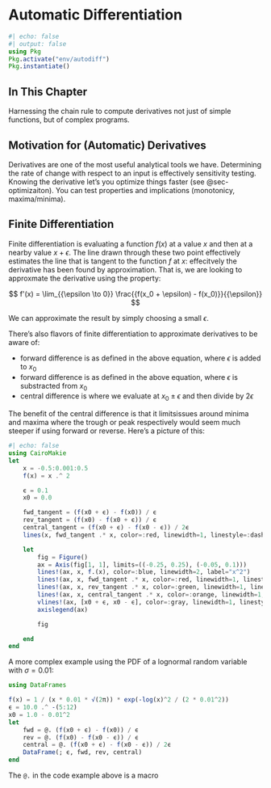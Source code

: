 # Automatic Differentiation
```julia
#| echo: false
#| output: false
using Pkg
Pkg.activate("env/autodiff")
Pkg.instantiate()
```

## In This Chapter

Harnessing the chain rule to compute derivatives not just of simple functions, but of complex programs.

## Motivation for (Automatic) Derivatives

Derivatives are one of the most useful analytical tools we have. Determining the rate of change with respect to an input is effectively sensitivity testing. Knowing the derivative let's you optimize things faster (see @sec-optimizaiton). You can test properties and implications (monotonicy, maxima/minima).

## Finite Differentiation

Finite differentiation is evaluating a function $f(x)$ at a value $x$ and then at a nearby value $x+\epsilon$. The line drawn through these two point effectively estimates the line that is tangent to the function $f$ at $x$: effecitvely the derivative has been found by approximation. That is, we are looking to approxmate the derivative using the property:

$$
f'(x) = \lim_{{\epsilon \to 0}} \frac{{f(x_0 + \epsilon) - f(x_0)}}{{\epsilon}}
$$

We can approximate the result by simply choosing a small $\epsilon$.

There's also flavors of finite differentiation to approximate derivatives to be aware of:

- forward difference is as defined in the above equation, where $\epsilon$ is added to $x_0$
- forward difference is as defined in the above equation, where $\epsilon$ is substracted from $x_0$
- central difference is where we evaluate at $x_0 \pm \epsilon$ and then divide by $2\epsilon$

The benefit of the central difference is that it limitsissues around minima and maxima where the trough or peak respectively would seem much steeper if using forward or reverse. Here's a picture of this:

```julia
#| echo: false
using CairoMakie
let
    x = -0.5:0.001:0.5
    f(x) = x .^ 2

    ϵ = 0.1
    x0 = 0.0

    fwd_tangent = (f(x0 + ϵ) - f(x0)) / ϵ
    rev_tangent = (f(x0) - f(x0 + ϵ)) / ϵ
    central_tangent = (f(x0 + ϵ) - f(x0 - ϵ)) / 2ϵ
    lines(x, fwd_tangent .* x, color=:red, linewidth=1, linestyle=:dash, label="Forward Difference")

    let
        fig = Figure()
        ax = Axis(fig[1, 1], limits=((-0.25, 0.25), (-0.05, 0.1)))
        lines!(ax, x, f.(x), color=:blue, linewidth=2, label="x^2")
        lines!(ax, x, fwd_tangent .* x, color=:red, linewidth=1, linestyle=:dash, label="Forward Difference")
        lines!(ax, x, rev_tangent .* x, color=:green, linewidth=1, linestyle=:dash, label="Reverse Difference")
        lines!(ax, x, central_tangent .* x, color=:orange, linewidth=1, linestyle=:dash, label="Central Difference")
        vlines!(ax, [x0 + ϵ, x0 - ϵ], color=:gray, linewidth=1, linestyle=:dash, label="Epsilon")
        axislegend(ax)

        fig

    end
end
```

A more complex example using the PDF of a lognormal random variable with $\sigma=0.01$:


```julia
using DataFrames

f(x) = 1 / (x * 0.01 * √(2π)) * exp(-log(x)^2 / (2 * 0.01^2))
ϵ = 10.0 .^ -(5:12)
x0 = 1.0 - 0.01^2
let
    fwd = @. (f(x0 + ϵ) - f(x0)) / ϵ
    rev = @. (f(x0) - f(x0 - ϵ)) / ϵ
    central = @. (f(x0 + ϵ) - f(x0 - ϵ)) / 2ϵ
    DataFrame(; ϵ, fwd, rev, central)
end
```

::: callout-note
The `@.` in the code example above is a macro
:::